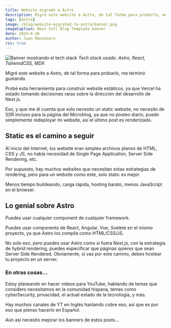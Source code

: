 ```yaml
---
title: Website migrado a Astro
description: Migré este website a Astro, de tal forma para probarlo, me terminó gustando.
tags: [Astro]
image: /blog/website-migrated-to-astro/banner.png
imageCaption: Next Intl Blog Template banner
date: 2024-6-26
author: Juan Manzanero
rss: true
---
```


![Banner mostrando el tech stack](@/assets/blog/website-migrated-to-astro/banner.png)
_Tech stack usado. Astro, React, TailwindCSS, MDX_

Migré este website a Astro, de tal forma para probarlo, me terminó gustando.

Probé esta herramienta para construir website estáticos, ya que Vercel ha estado tomando decisiones raras sobre la dirección del desarrollo de Next.js.

Eso, y que me di cuenta que solo necesito un static website, no necesito de SSR incluso para la página del Microblog, ya que no posteo diario, puedo simplemente redeployar mi website, así el último post es renderizado.

## Static es el camino a seguir

Al inicio del Internet, los website eran simples archivos planos de HTML, CSS y JS, no había necesidad de Single Page Application, Server Side Rendering, etc.

Por supuesto, hay muchos websites que necesitan estas estrategias de rendering, pero para un website como este, solo static es mejor.

Menos tiempo buildeando, carga rápida, hosting barato, menos JavaScript en el browser.

## Lo genial sobre Astro

Puedes usar cualquier component de cualquier framework.

Puedes usar components de React, Angular, Vue, Svelete en el mismo proyecto, ya que Astro los compila como HTML/CSS/JS.

No solo eso, pero puedes usar Astro como si fuera Next.js, con la estrategia de *hybrid* rendering, puedes especificar que páginas quieres que sean Server Side Rendered. Obviamente, si vas por este camino, debes hostear tu proyecto en un server.

### En otras cosas...

Estoy planeando en hacer videos para YouTube, hablando de temas que considero necesitamos en la comunidad hispana, temas como cyberSecurity, privacidad, el actual estado de la tecnología, y más.

Hay muchos canales de YT en Inglés hanlando cobre eso, así que es por eso que pienso hacerlo en Español.

Aún así necesito mejorar los banners de estos posts...
